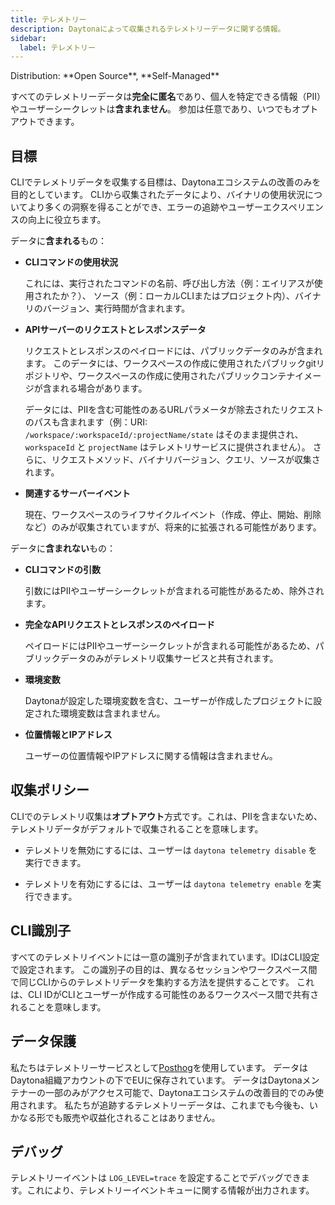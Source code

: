 ```yaml
---
title: テレメトリー
description: Daytonaによって収集されるテレメトリーデータに関する情報。
sidebar:
  label: テレメトリー
---
```



<Label>
  Distribution: **Open Source**, **Self-Managed**
</Label>

すべてのテレメトリーデータは**完全に匿名**であり、個人を特定できる情報（PII）やユーザーシークレットは**含まれません**。
参加は任意であり、いつでもオプトアウトできます。

## 目標

CLIでテレメトリデータを収集する目標は、Daytonaエコシステムの改善のみを目的としています。
CLIから収集されたデータにより、バイナリの使用状況についてより多くの洞察を得ることができ、エラーの追跡やユーザーエクスペリエンスの向上に役立ちます。

データに**含まれる**もの：

- **CLIコマンドの使用状況**

  これには、実行されたコマンドの名前、呼び出し方法（例：エイリアスが使用されたか？）、
  ソース（例：ローカルCLIまたはプロジェクト内）、バイナリのバージョン、実行時間が含まれます。

- **APIサーバーのリクエストとレスポンスデータ**

  リクエストとレスポンスのペイロードには、パブリックデータのみが含まれます。
  このデータには、ワークスペースの作成に使用されたパブリックgitリポジトリや、ワークスペースの作成に使用されたパブリックコンテナイメージが含まれる場合があります。

  データには、PIIを含む可能性のあるURLパラメータが除去されたリクエストのパスも含まれます（例：URI: `/workspace/:workspaceId/:projectName/state` はそのまま提供され、
  `workspaceId` と `projectName` はテレメトリサービスに提供されません）。
  さらに、リクエストメソッド、バイナリバージョン、クエリ、ソースが収集されます。

- **関連するサーバーイベント**

  現在、ワークスペースのライフサイクルイベント（作成、停止、開始、削除など）のみが収集されていますが、将来的に拡張される可能性があります。

データに**含まれない**もの：

- **CLIコマンドの引数**

  引数にはPIIやユーザーシークレットが含まれる可能性があるため、除外されます。

- **完全なAPIリクエストとレスポンスのペイロード**

  ペイロードにはPIIやユーザーシークレットが含まれる可能性があるため、パブリックデータのみがテレメトリ収集サービスと共有されます。

- **環境変数**

  Daytonaが設定した環境変数を含む、ユーザーが作成したプロジェクトに設定された環境変数は含まれません。

- **位置情報とIPアドレス**

  ユーザーの位置情報やIPアドレスに関する情報は含まれません。

## 収集ポリシー

CLIでのテレメトリ収集は**オプトアウト**方式です。これは、PIIを含まないため、テレメトリデータがデフォルトで収集されることを意味します。

- テレメトリを無効にするには、ユーザーは `daytona telemetry disable` を実行できます。

- テレメトリを有効にするには、ユーザーは `daytona telemetry enable` を実行できます。

## CLI識別子

すべてのテレメトリイベントには一意の識別子が含まれています。IDはCLI設定で設定されます。
この識別子の目的は、異なるセッションやワークスペース間で同じCLIからのテレメトリデータを集約する方法を提供することです。
これは、CLI IDがCLIとユーザーが作成する可能性のあるワークスペース間で共有されることを意味します。

## データ保護

私たちはテレメトリーサービスとして<a href="https://posthog.com/" target="_blank">Posthog</a>を使用しています。
データはDaytona組織アカウントの下でEUに保存されています。
データはDaytonaメンテナーの一部のみがアクセス可能で、Daytonaエコシステムの改善目的でのみ使用されます。
私たちが追跡するテレメトリーデータは、これまでも今後も、いかなる形でも販売や収益化されることはありません。

## デバッグ

テレメトリーイベントは `LOG_LEVEL=trace` を設定することでデバッグできます。これにより、テレメトリーイベントキューに関する情報が出力されます。
